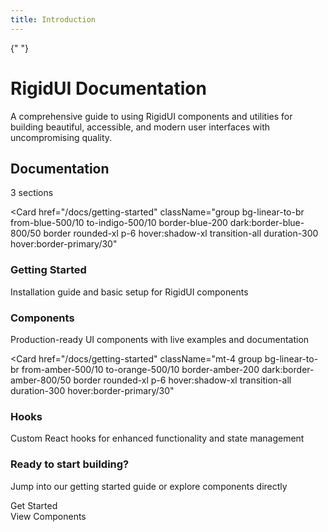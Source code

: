 ```yaml
---
title: Introduction
---
```



{" "}

<div className="mb-12 md:mb-16 text-center flex flex-col gap-4">
  <h1 className="text-4xl sm:text-5xl font-extrabold text-slate-900 dark:text-slate-50">
    RigidUI Documentation
  </h1>
  <p className="text-slate-600 dark:text-slate-400 max-w-3xl mx-auto text-base sm:text-lg leading-relaxed">
    A comprehensive guide to using RigidUI components and utilities for building
    beautiful, accessible, and modern user interfaces with uncompromising
    quality.
  </p>
</div>
<div className="flex items-center mb-4">
  <h2 className="text-2xl sm:text-3xl font-bold text-slate-800 dark:text-slate-100">
    Documentation
  </h2>
  <div className="ml-4 h-px bg-slate-200 dark:bg-slate-700/50 grow"></div>
  <Badge
    variant="outline"
    className="ml-3 px-2.5 text-sm border-slate-300 dark:border-slate-700 text-slate-600 dark:text-slate-300 bg-white dark:bg-slate-800"
  >
    3 sections
  </Badge>
</div>

<Card
  href="/docs/getting-started"
  className="group bg-linear-to-br from-blue-500/10 to-indigo-500/10 border-blue-200 dark:border-blue-800/50 border rounded-xl p-6 hover:shadow-xl transition-all duration-300 hover:border-primary/30"
>
  <div className="flex items-start gap-4">
    <div className="flex h-12 w-12 items-center justify-center rounded-lg bg-blue-100 dark:bg-blue-900/30 shrink-0">
      <BookOpen className="h-6 w-6 text-blue-600 dark:text-blue-400" />
    </div>
    <div className="flex-1 min-w-0">
      <div className="flex items-center justify-between">
        <h3 className="text-xl font-semibold text-slate-800 dark:text-slate-100 group-hover:text-primary transition-colors">
          Getting Started
        </h3>
        <ArrowRight className="w-5 h-5 text-slate-400 dark:text-slate-500 group-hover:text-primary group-hover:translate-x-1 transition-all shrink-0" />
      </div>
      <p className="text-slate-600 dark:text-slate-400 mt-2 text-sm leading-relaxed">
        Installation guide and basic setup for RigidUI components
      </p>
    </div>
  </div>
</Card>
<Card
  href="/docs/getting-started"
  className="mt-4 group bg-linear-to-br from-purple-500/10 to-violet-500/10 border-purple-200 dark:border-purple-800/50 border rounded-xl p-6 hover:shadow-xl transition-all duration-300 hover:border-primary/30"
>
  <div className="flex items-start gap-4">
    <div className="flex h-12 w-12 items-center justify-center rounded-lg bg-purple-100 dark:bg-purple-900/30 shrink-0">
      <Component className="h-6 w-6 text-purple-600 dark:text-purple-400" />
    </div>
    <div className="flex-1 min-w-0">
      <div className="flex items-center justify-between">
        <h3 className="text-xl font-semibold text-slate-800 dark:text-slate-100 group-hover:text-primary transition-colors">
          Components
        </h3>
        <ArrowRight className="w-5 h-5 text-slate-400 dark:text-slate-500 group-hover:text-primary group-hover:translate-x-1 transition-all shrink-0" />
      </div>
      <p className="text-slate-600 dark:text-slate-400 mt-2 text-sm leading-relaxed">
        Production-ready UI components with live examples and documentation
      </p>
    </div>
  </div>
</Card>

<Card
  href="/docs/getting-started"
  className="mt-4 group bg-linear-to-br from-amber-500/10 to-orange-500/10 border-amber-200 dark:border-amber-800/50 border rounded-xl p-6 hover:shadow-xl transition-all duration-300 hover:border-primary/30"
>
  <div className="flex items-start gap-4">
    <div className="flex h-12 w-12 items-center justify-center rounded-lg bg-amber-100 dark:bg-amber-900/30 shrink-0">
      <Zap className="h-6 w-6 text-amber-600 dark:text-amber-400" />
    </div>
    <div className="flex-1 min-w-0">
      <div className="flex items-center justify-between">
        <h3 className="text-xl font-semibold text-slate-800 dark:text-slate-100 group-hover:text-primary transition-colors">
  Hooks
     </h3>
        <ArrowRight className="w-5 h-5 text-slate-400 dark:text-slate-500 group-hover:text-primary group-hover:translate-x-1 transition-all shrink-0" />
      </div>
      <p className="text-slate-600 dark:text-slate-400 mt-2 text-sm leading-relaxed">
        Custom React hooks for enhanced functionality and state management
      </p>
    </div>

  </div>
</Card>

<div className="mt-8 bg-linear-to-br from-muted/30 via-background to-primary/5 border border-slate-200 dark:border-slate-800 rounded-xl p-8">
  <div className="text-center mb-6">
    <h3 className="text-xl font-semibold text-slate-800 dark:text-slate-100 mb-2">
      Ready to start building?
    </h3>
    <p className="text-slate-600 dark:text-slate-400 text-sm">
      Jump into our getting started guide or explore components directly
    </p>
  </div>
  <div className="flex flex-col sm:flex-row gap-4 justify-center">
    <Card
      href="/docs/getting-started"
      className="flex items-center bg-primary text-primary-foreground rounded-lg font-medium hover:bg-primary/90 transition-colors"
    >
    <div className="inline-flex items-center justify-center gap-2 text-black">
      <BookOpen className="w-4 h-4" />
      Get Started
      </div>
    </Card>
    <Card
      href="/docs/components"
      className="flex items-center border border-slate-300 dark:border-slate-700 rounded-lg hover:bg-slate-50 dark:hover:bg-slate-800 transition-colors"
    >
    <div className="inline-flex items-center justify-center gap-2 text-white">
      <Component className="w-4 h-4" />
      View Components
      </div>
    </Card>
  </div>
</div>
